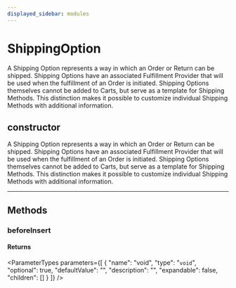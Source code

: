 ```yaml
---
displayed_sidebar: modules
---
```



# ShippingOption

A Shipping Option represents a way in which an Order or Return can be shipped. Shipping Options have an associated Fulfillment Provider that will be used when the fulfillment of an Order is initiated. Shipping Options themselves cannot be added to Carts, but serve as a template for Shipping Methods. This distinction makes it possible to customize individual Shipping Methods with additional information.

## constructor

A Shipping Option represents a way in which an Order or Return can be shipped. Shipping Options have an associated Fulfillment Provider that will be used when the fulfillment of an Order is initiated. Shipping Options themselves cannot be added to Carts, but serve as a template for Shipping Methods. This distinction makes it possible to customize individual Shipping Methods with additional information.

___

## Methods

### beforeInsert

#### Returns

<ParameterTypes parameters={[
  {
    "name": "void",
    "type": "`void`",
    "optional": true,
    "defaultValue": "",
    "description": "",
    "expandable": false,
    "children": []
  }
]} />
